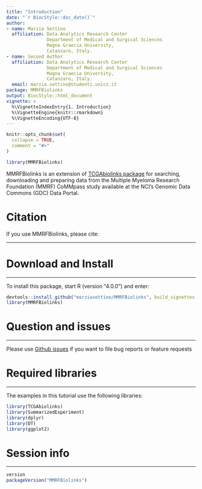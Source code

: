 ```yaml
---
title: "Introduction"
date: "`r BiocStyle::doc_date()`"
author:
- name: Marzia Settino
  affiliation: Data Analytics Research Center
               Department of Medical and Surgical Sciences
               Magna Graecia University,
               Catanzaro, Italy.
- name: Second Author
  affiliation: Data Analytics Research Center
               Department of Medical and Surgical Sciences
               Magna Graecia University,
               Catanzaro, Italy.
  email: marzia.settino@studenti.unicz.it
package: MMRFBiolinks
output: BiocStyle::html_document
vignette: >
  %\VignetteIndexEntry{1. Introduction}
  %\VignetteEngine{knitr::rmarkdown}
  %\VignetteEncoding{UTF-8}
---
```


```r
knitr::opts_chunk$set(
  collapse = TRUE,
  comment = "#>"
)
```

```r
library(MMRFBiolinks)
```
MMRFBiolinks is an extension of [TCGAbiolinks package](https://bioconductor.org/packages/TCGAbiolinks/) 
for searching, downloading and preparing data from the Multiple Myeloma Research Foundation (MMRF) CoMMpass study available at the NCI's Genomic Data Commons (GDC) Data Portal. 



# Citation
If you use MMRFBiolinks, please cite:


<hr>
# Download and Install
<hr>
To install this package, start R (version "4.0.0") and enter: 
```R
devtools::install_github("marziasettino/MMRFBiolinks", build_vignettes = TRUE)
library(MMRFBiolinks)
```

# Question and issues
<hr>
Please use [Github issues](https://github.com/MarzyUnicz/MMRFBiolinks/issues) if you want to file bug reports or feature requests


# Required libraries
<hr>
The examples in this tutorial use the following libraries: 
```r
library(TCGAbiolinks)
library(SummarizedExperiment)
library(dplyr)
library(DT)
library(ggplot2)
```

# Session info
<hr>
```r
version
packageVersion("MMRFBiolinks")
```
